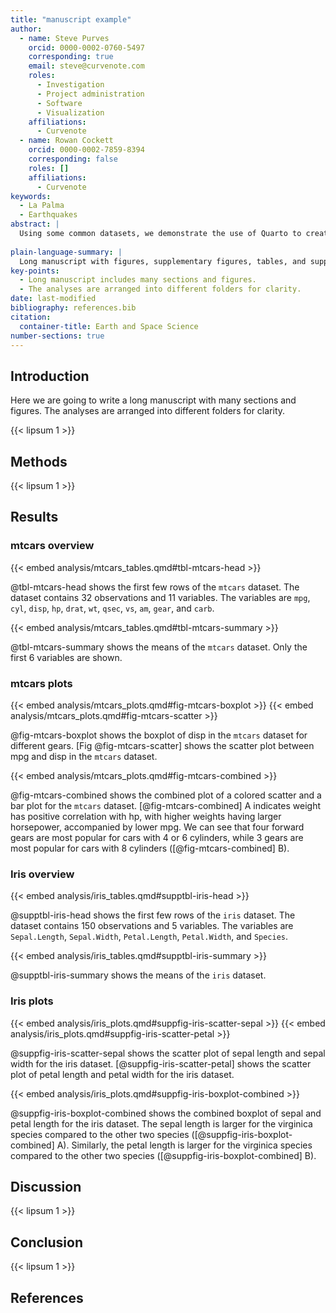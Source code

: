 ```yaml
---
title: "manuscript example"
author:
  - name: Steve Purves
    orcid: 0000-0002-0760-5497
    corresponding: true
    email: steve@curvenote.com
    roles:
      - Investigation
      - Project administration
      - Software
      - Visualization
    affiliations:
      - Curvenote
  - name: Rowan Cockett
    orcid: 0000-0002-7859-8394
    corresponding: false
    roles: []
    affiliations:
      - Curvenote
keywords:
  - La Palma
  - Earthquakes
abstract: |
  Using some common datasets, we demonstrate the use of Quarto to create a manuscript with multiple sections and figures. The manuscript includes an overview of the `mtcars` dataset, plots of the `mtcars` dataset, an overview of the `iris` dataset, and plots of the `iris` dataset.
  
plain-language-summary: |
  Long manuscript with figures, supplementary figures, tables, and supplementary tables ...
key-points:
  - Long manuscript includes many sections and figures.
  - The analyses are arranged into different folders for clarity.
date: last-modified
bibliography: references.bib
citation:
  container-title: Earth and Space Science
number-sections: true
---
```



## Introduction

Here we are going to write a long manuscript with many sections and figures. The analyses are arranged into different folders for clarity. 

{{< lipsum 1 >}}

## Methods

{{< lipsum 1 >}}

## Results

### mtcars overview

{{< embed analysis/mtcars_tables.qmd#tbl-mtcars-head >}}

@tbl-mtcars-head shows the first few rows of the `mtcars` dataset. The dataset contains 32 observations and 11 variables. The variables are `mpg`, `cyl`, `disp`, `hp`, `drat`, `wt`, `qsec`, `vs`, `am`, `gear`, and `carb`.

{{< embed analysis/mtcars_tables.qmd#tbl-mtcars-summary >}}

@tbl-mtcars-summary shows the means of the `mtcars` dataset. Only the first 6 variables are shown. 

### mtcars plots

{{< embed analysis/mtcars_plots.qmd#fig-mtcars-boxplot >}}
{{< embed analysis/mtcars_plots.qmd#fig-mtcars-scatter >}}

@fig-mtcars-boxplot shows the boxplot of disp in the `mtcars` dataset for different gears. [Fig @fig-mtcars-scatter] shows the scatter plot between mpg and disp in the `mtcars` dataset.


{{< embed analysis/mtcars_plots.qmd#fig-mtcars-combined >}}

@fig-mtcars-combined shows the combined plot of a colored scatter and a bar plot for the `mtcars` dataset. [@fig-mtcars-combined] A indicates weight has positive correlation with hp, with higher weights having larger horsepower, accompanied by lower mpg. We can see that four forward gears are most popular for cars with 4 or 6 cylinders, while 3 gears are most popular for cars with 8 cylinders ([@fig-mtcars-combined] B). 


### Iris overview

{{< embed analysis/iris_tables.qmd#supptbl-iris-head >}}

@supptbl-iris-head shows the first few rows of the `iris` dataset. The dataset contains 150 observations and 5 variables. The variables are `Sepal.Length`, `Sepal.Width`, `Petal.Length`, `Petal.Width`, and `Species`.

{{< embed analysis/iris_tables.qmd#supptbl-iris-summary >}}

@supptbl-iris-summary shows the means of the `iris` dataset.


### Iris plots

{{< embed analysis/iris_plots.qmd#suppfig-iris-scatter-sepal >}}
{{< embed analysis/iris_plots.qmd#suppfig-iris-scatter-petal >}}

@suppfig-iris-scatter-sepal shows the scatter plot of sepal length and sepal width for the iris dataset. [@suppfig-iris-scatter-petal] shows the scatter plot of petal length and petal width for the iris dataset.

{{< embed analysis/iris_plots.qmd#suppfig-iris-boxplot-combined >}}

@suppfig-iris-boxplot-combined shows the combined boxplot of sepal and petal length for the iris dataset. The sepal length is larger for the virginica species compared to the other two species ([@suppfig-iris-boxplot-combined] A). Similarly, the petal length is larger for the virginica species compared to the other two species ([@suppfig-iris-boxplot-combined] B).


## Discussion

{{< lipsum 1 >}}

## Conclusion

{{< lipsum 1 >}}

## References



